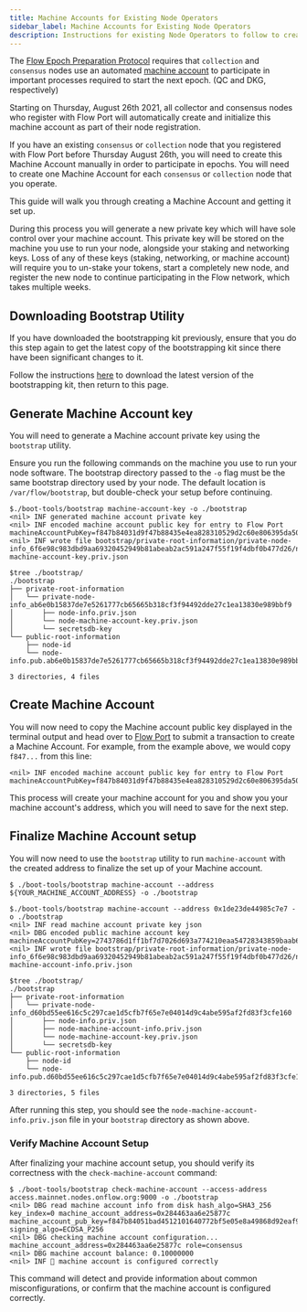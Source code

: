 ```yaml
---
title: Machine Accounts for Existing Node Operators
sidebar_label: Machine Accounts for Existing Node Operators
description: Instructions for existing Node Operators to follow to create a machine account for their collection or consensus nodes.
---
```


The [Flow Epoch Preparation Protocol](../../architecture/staking/04-epoch-preparation.mdx) requires that 
`collection` and `consensus` nodes use an automated [machine account](../../architecture/staking/09-qc-dkg.mdx#machine-accounts) 
to participate in important processes required to start the next epoch. (QC and DKG, respectively)

Starting on Thursday, August 26th 2021, all collector and consensus nodes who register with Flow Port will 
automatically create and initialize this machine account as part of their node registration.

If you have an existing `consensus` or `collection` node that you registered with Flow Port before Thursday August 26th,
you will need to create this Machine Account manually in order to participate in epochs.
You will need to create one Machine Account for each `consensus` or `collection` node that you operate.

This guide will walk you through creating a Machine Account and getting it set up.

<Callout type="warning">
  During this process you will generate a new private key which will have sole control over your machine account.
  This private key will be stored on the machine you use to run your node, alongside your staking and networking keys.
  Loss of any of these keys (staking, networking, or machine account) will require you to un-stake your tokens, start a completely new node, and register the new node to continue participating in the Flow network, which takes multiple weeks.
</Callout>

## Downloading Bootstrap Utility

<Callout type="warning">
  If you have downloaded the bootstrapping kit previously, ensure that you do
  this step again to get the latest copy of the bootstrapping kit since there
  have been significant changes to it.
</Callout>

Follow the instructions [here](./node-bootstrap.mdx#download-the-bootstrapping-kit)
to download the latest version of the bootstrapping kit, then return to this page.

## Generate Machine Account key

You will need to generate a Machine account private key using the `bootstrap` utility.

<Callout type="warning">

  Ensure you run the following commands on the machine you use to run your node software.
  The bootstrap directory passed to the `-o` flag must be the same bootstrap directory used by your node.
  The default location is `/var/flow/bootstrap`, but double-check your setup before continuing.

</Callout>

```shell GenerateMachineAccountKey
$./boot-tools/bootstrap machine-account-key -o ./bootstrap
<nil> INF generated machine account private key
<nil> INF encoded machine account public key for entry to Flow Port machineAccountPubKey=f847b84031d9f47b88435e4ea828310529d2c60e806395da50d3dd0dd2f32e2de336fb44eb06488645673850897d7cc017701d7e6272a1ab7f2f125aede46363e973444a02038203e8
<nil> INF wrote file bootstrap/private-root-information/private-node-info_6f6e98c983dbd9aa69320452949b81abeab2ac591a247f55f19f4dbf0b477d26/node-machine-account-key.priv.json

$tree ./bootstrap/
./bootstrap
├── private-root-information
│   └── private-node-info_ab6e0b15837de7e5261777cb65665b318cf3f94492dde27c1ea13830e989bbf9
│       ├── node-info.priv.json
│       └── node-machine-account-key.priv.json
│       └── secretsdb-key
└── public-root-information
    ├── node-id
    └── node-info.pub.ab6e0b15837de7e5261777cb65665b318cf3f94492dde27c1ea13830e989bbf9.json

3 directories, 4 files
```

## Create Machine Account

You will now need to copy the Machine account public key displayed in the terminal output and 
head over to [Flow Port](../../building-on-flow/run-and-secure/nodes/flow-port/staking-guide.md#existing-node-operators) to submit a transaction to create a Machine Account. 
For example, from the example above, we would copy `f847...` from this line:

```shell Example
<nil> INF encoded machine account public key for entry to Flow Port machineAccountPubKey=f847b84031d9f47b88435e4ea828310529d2c60e806395da50d3dd0dd2f32e2de336fb44eb06488645673850897d7cc017701d7e6272a1ab7f2f125aede46363e973444a02038203e8
```

This process will create your machine account for you and show you your machine account's address, which you will need to save for the next step.

## Finalize Machine Account setup

You will now need to use the `bootstrap` utility to run `machine-account` with the created address to finalize the set up of your Machine account.

```shell
$ ./boot-tools/bootstrap machine-account --address ${YOUR_MACHINE_ACCOUNT_ADDRESS} -o ./bootstrap
```

```shell Example
$./boot-tools/bootstrap machine-account --address 0x1de23de44985c7e7 -o ./bootstrap
<nil> INF read machine account private key json
<nil> DBG encoded public machine account key machineAccountPubKey=2743786d1ff1bf7d7026d693a774210eaa54728343859baab62e2df7f71a370651f4c7fd239d07af170e484eedd4f3c2df47103f6c39baf2eb2a50f67bbcba6a
<nil> INF wrote file bootstrap/private-root-information/private-node-info_6f6e98c983dbd9aa69320452949b81abeab2ac591a247f55f19f4dbf0b477d26/node-machine-account-info.priv.json

$tree ./bootstrap/
./bootstrap
├── private-root-information
│   └── private-node-info_d60bd55ee616c5c297cae1d5cfb7f65e7e04014d9c4abe595af2fd83f3cfe160
│       ├── node-info.priv.json
│       ├── node-machine-account-info.priv.json
│       └── node-machine-account-key.priv.json
│       └── secretsdb-key
└── public-root-information
    ├── node-id
    └── node-info.pub.d60bd55ee616c5c297cae1d5cfb7f65e7e04014d9c4abe595af2fd83f3cfe160.json

3 directories, 5 files
```

After running this step, you should see the `node-machine-account-info.priv.json` file in your `bootstrap` directory as shown above.

### Verify Machine Account Setup

After finalizing your machine account setup, you should verify its correctness with the `check-machine-account` command:

```shell CheckMachineAccount
$ ./boot-tools/bootstrap check-machine-account --access-address access.mainnet.nodes.onflow.org:9000 -o ./bootstrap
<nil> DBG read machine account info from disk hash_algo=SHA3_256 key_index=0 machine_account_address=0x284463aa6e25877c machine_account_pub_key=f847b84051bad4512101640772bf5e05e8a49868d92eaf9ebed41030881d95485769afd28653c5c53216cdcda4554384bb3ff6396a2ac04842422d55f0562496ad8d952802038203e8 signing_algo=ECDSA_P256
<nil> DBG checking machine account configuration... machine_account_address=0x284463aa6e25877c role=consensus
<nil> DBG machine account balance: 0.10000000
<nil> INF 🤖 machine account is configured correctly
```

This command will detect and provide information about common misconfigurations, or confirm that the machine account is configured correctly.
